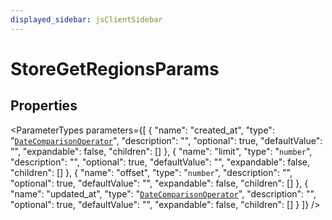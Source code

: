 ```yaml
---
displayed_sidebar: jsClientSidebar
---
```



# StoreGetRegionsParams

## Properties

<ParameterTypes parameters={[
  {
    "name": "created_at",
    "type": "[`DateComparisonOperator`](internal.DateComparisonOperator.mdx)",
    "description": "",
    "optional": true,
    "defaultValue": "",
    "expandable": false,
    "children": []
  },
  {
    "name": "limit",
    "type": "`number`",
    "description": "",
    "optional": true,
    "defaultValue": "",
    "expandable": false,
    "children": []
  },
  {
    "name": "offset",
    "type": "`number`",
    "description": "",
    "optional": true,
    "defaultValue": "",
    "expandable": false,
    "children": []
  },
  {
    "name": "updated_at",
    "type": "[`DateComparisonOperator`](internal.DateComparisonOperator.mdx)",
    "description": "",
    "optional": true,
    "defaultValue": "",
    "expandable": false,
    "children": []
  }
]} />
